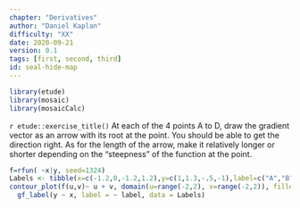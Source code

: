 ```yaml
---
chapter: "Derivatives"
author: "Daniel Kaplan"
difficulty: "XX"
date: 2020-09-21 
version: 0.1
tags: [first, second, third]
id: seal-hide-map
---
```


```r
library(etude)
library(mosaic)
library(mosaicCalc)
```

`r etude::exercise_title()` At each of the 4 points A to D, draw the gradient vector as an arrow with its root at the point.  You should be able to get the direction right.  As for the length of the arrow, make it relatively longer or shorter depending on the "steepness" of the function at the point.

```r
f=rfun( ~x|y, seed=1324)
Labels <- tibble(x=c(-1.2,0,-1.2,1.2),y=c(1,1.3,-.5,-1),label=c("A","B","C","D"))
contour_plot(f(u,v)~ u + v, domain(u=range(-2,2), v=range(-2,2)), filled=FALSE ) %>%
  gf_label(y ~ x, label = ~ label, data = Labels)

```
 


  


